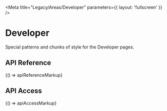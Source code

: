 
<Meta title="Legacy/Areas/Developer" parameters={{ layout: 'fullscreen' }} />

# Developer

Special patterns and chunks of style for the Developer pages.

## API Reference

<Canvas>
  <Story name="API Reference">{() => apiReferenceMarkup}</Story>
</Canvas>

## API Access

<Canvas>
  <Story name="API Access">{() => apiAccessMarkup}</Story>
</Canvas>
